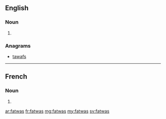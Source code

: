 ==English==

===Noun===
{{head|en|noun plural form}}

# {{plural of|fatwa|lang=en}}

===Anagrams===
* [[tawafs#English|tawafs]]

----
==French==

===Noun===
{{head|fr|noun plural form}}

# {{plural of|fatwa|lang=fr}}

[[ar:fatwas]]
[[fr:fatwas]]
[[mg:fatwas]]
[[my:fatwas]]
[[sv:fatwas]]